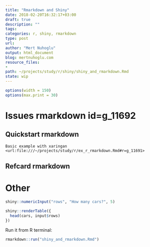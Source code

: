 ```yaml
---
title: "Rmarkdown and Shiny"
date: 2018-02-20T16:32:17+03:00 
draft: true
description: ""
tags:
categories: r, shiny, rmarkdown
type: post
url:
author: "Mert Nuhoglu"
output: html_document
blog: mertnuhoglu.com
resource_files:
-
path: ~/projects/study/r/shiny/shiny_and_rmarkdown.Rmd
state: wip
---
```


<style>
  .main-container {
    max-width: 1600px !important;
  }
</style>

``` r
options(width = 150)
options(max.print = 30)
``` 

# Issues rmarkdown id=g_11692

## Quickstart rmarkdown

```
Basic example with xaringan <url:file:///~/projects/study/r/ex_r_rmarkdown.Rmd#r=g_11691>
```

## Refcard rmarkdown

# Other

```r
shiny::numericInput("rows", "How many cars?", 5)

shiny::renderTable({
  head(cars, input$rows)
})
```

Run it from R terminal:

``` r
rmarkdown::run("shiny_and_rmarkdown.Rmd")
```

